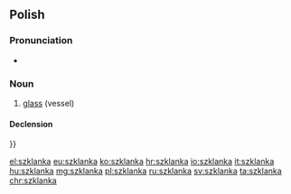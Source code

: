 ==Polish==

===Pronunciation===
* {{IPA|[ˈʂklanka]|lang=pl}}

===Noun===
{{head|pl|noun|g=f|diminutive|szklaneczka}}

# [[glass]] (vessel)

====Declension====
{{pl-decl-noun-f}}}}

[[el:szklanka]]
[[eu:szklanka]]
[[ko:szklanka]]
[[hr:szklanka]]
[[io:szklanka]]
[[it:szklanka]]
[[hu:szklanka]]
[[mg:szklanka]]
[[pl:szklanka]]
[[ru:szklanka]]
[[sv:szklanka]]
[[ta:szklanka]]
[[chr:szklanka]]